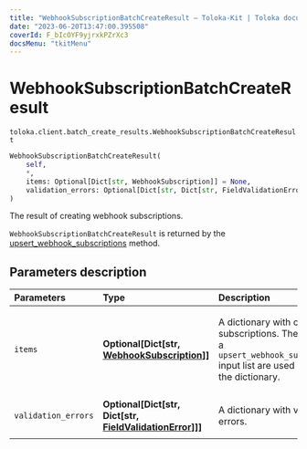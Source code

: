 ```yaml
---
title: "WebhookSubscriptionBatchCreateResult — Toloka-Kit | Toloka documentation"
date: "2023-06-20T13:47:00.395508"
coverId: F_bIcOYF9yjrxkPZrXc3
docsMenu: "tkitMenu"
---
```


# WebhookSubscriptionBatchCreateResult

`toloka.client.batch_create_results.WebhookSubscriptionBatchCreateResult`

```python
WebhookSubscriptionBatchCreateResult(
    self,
    *,
    items: Optional[Dict[str, WebhookSubscription]] = None,
    validation_errors: Optional[Dict[str, Dict[str, FieldValidationError]]] = None
)
```

The result of creating webhook subscriptions.

`WebhookSubscriptionBatchCreateResult` is returned by the [upsert_webhook_subscriptions](/docs/toloka-kit/reference/toloka.client.TolokaClient.upsert_webhook_subscriptions) method.

## Parameters description

| Parameters | Type | Description |
| :----------| :----| :-----------|
`items`|**Optional\[Dict\[str, [WebhookSubscription](/docs/toloka-kit/reference/toloka.client.webhook_subscription.WebhookSubscription)\]\]**|<p>A dictionary with created subscriptions. The indexes of a `upsert_webhook_subscriptions` input list are used as keys in the dictionary.</p>
`validation_errors`|**Optional\[Dict\[str, Dict\[str, [FieldValidationError](/docs/toloka-kit/reference/toloka.client.batch_create_results.FieldValidationError)\]\]\]**|<p>A dictionary with validation errors.</p>
